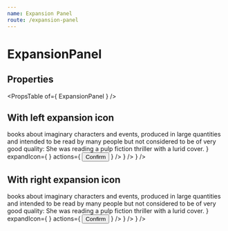 ```yaml
---
name: Expansion Panel
route: /expansion-panel
---
```



# ExpansionPanel

## Properties
<PropsTable of={ ExpansionPanel } />

## With left expansion icon
<Playground>
    <ExpansionPanel
        summary='Pulp Fiction'
        details={
            <div>
                <Typography gutterBottom>
                    books about imaginary characters and events, produced in large quantities
                    and intended to be read by many people but not considered to be of very good quality:
                </Typography>
                <Typography variant='caption'>
                    She was reading a pulp fiction thriller with a lurid cover.
                </Typography>
            </div>
        }
        expandIcon={ <ExpandMore /> }
        actions={
            <Button color='primary'>
                Confirm
            </Button>
        }
    />
    <ExpansionPanel
        summary='Mentalist'
        details='Someone who uses mental acuity, hypnosis and/or suggestion.'
        expandIcon={ <ExpandMore /> }
    />
    <ExpansionPanel
        disabled
        summary='Dormammu'
        details='I have come to bargain'
        expandIcon={ <ExpandMore /> }
    />
</Playground>

## With right expansion icon
<Playground>
    <ExpansionPanel
        summary='Pulp Fiction'
        iconPlacement='right'
        details={
            <div>
                <Typography gutterBottom>
                    books about imaginary characters and events, produced in large quantities
                    and intended to be read by many people but not considered to be of very good quality:
                </Typography>
                <Typography variant='caption'>
                    She was reading a pulp fiction thriller with a lurid cover.
                </Typography>
            </div>
        }
        expandIcon={ <ExpandMore /> }
        actions={
            <Button color='primary'>
                Confirm
            </Button>
        }
    />
    <ExpansionPanel
        summary='Mentalist'
        iconPlacement='right'
        details='Someone who uses mental acuity, hypnosis and/or suggestion.'
        expandIcon={ <ExpandMore /> }
    />
    <ExpansionPanel
        disabled
        iconPlacement='right'
        summary='Dormammu'
        details='I have come to bargain'
        expandIcon={ <ExpandMore /> }
    />
</Playground>
